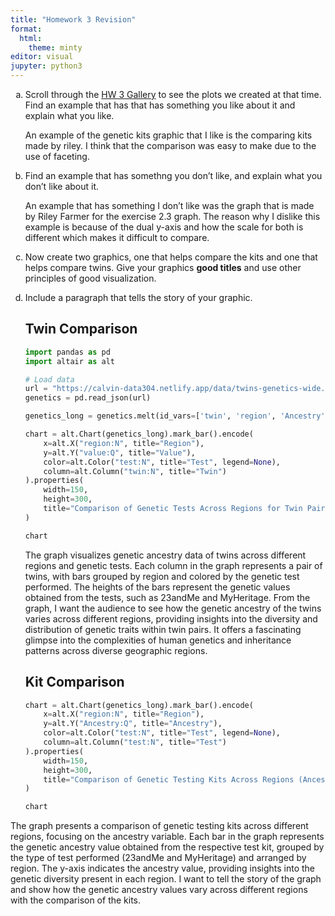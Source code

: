 ```yaml
---
title: "Homework 3 Revision"
format: 
  html:
    theme: minty
editor: visual
jupyter: python3
---
```


a.  Scroll through the [HW 3 Gallery](https://calvin-data304.netlify.app/hw/hw3-gallery) to see the plots we created at that time. Find an example that has that has something you like about it and explain what you like.

    An example of the genetic kits graphic that I like is the comparing kits made by riley. I think that the comparison was easy to make due to the use of faceting.

b.  Find an example that has somethng you don’t like, and explain what you don’t like about it.

    An example that has something I don't like was the graph that is made by Riley Farmer for the exercise 2.3 graph. The reason why I dislike this example is because of the dual y-axis and how the scale for both is different which makes it difficult to compare.

c.  Now create two graphics, one that helps compare the kits and one that helps compare twins. Give your graphics **good titles** and use other principles of good visualization.

d.  Include a paragraph that tells the story of your graphic.

    ## Twin Comparison

    ```python
    import pandas as pd
    import altair as alt

    # Load data
    url = "https://calvin-data304.netlify.app/data/twins-genetics-wide.json"
    genetics = pd.read_json(url)

    ```

    ```python
    genetics_long = genetics.melt(id_vars=['twin', 'region', 'Ancestry'], var_name='test', value_name='value')
    ```

    ```python
    chart = alt.Chart(genetics_long).mark_bar().encode(
        x=alt.X("region:N", title="Region"),
        y=alt.Y("value:Q", title="Value"),
        color=alt.Color("test:N", title="Test", legend=None),
        column=alt.Column("twin:N", title="Twin")
    ).properties(
        width=150,
        height=300,
        title="Comparison of Genetic Tests Across Regions for Twin Pairs"
    )

    chart
    ```

    The graph visualizes genetic ancestry data of twins across different regions and genetic tests. Each column in the graph represents a pair of twins, with bars grouped by region and colored by the genetic test performed. The heights of the bars represent the genetic values obtained from the tests, such as 23andMe and MyHeritage. From the graph, I want the audience to see how the genetic ancestry of the twins varies across different regions, providing insights into the diversity and distribution of genetic traits within twin pairs. It offers a fascinating glimpse into the complexities of human genetics and inheritance patterns across diverse geographic regions.

    ## Kit Comparison

    ```python

    chart = alt.Chart(genetics_long).mark_bar().encode(
        x=alt.X("region:N", title="Region"),
        y=alt.Y("Ancestry:Q", title="Ancestry"),
        color=alt.Color("test:N", title="Test", legend=None),
        column=alt.Column("test:N", title="Test")
    ).properties(
        width=150,
        height=300,
        title="Comparison of Genetic Testing Kits Across Regions (Ancestry)"
    )

    chart
    ```

The graph presents a comparison of genetic testing kits across different regions, focusing on the ancestry variable. Each bar in the graph represents the genetic ancestry value obtained from the respective test kit, grouped by the type of test performed (23andMe and MyHeritage) and arranged by region. The y-axis indicates the ancestry value, providing insights into the genetic diversity present in each region. I want to tell the story of the graph and show how the genetic ancestry values vary across different regions with the comparison of the kits.
